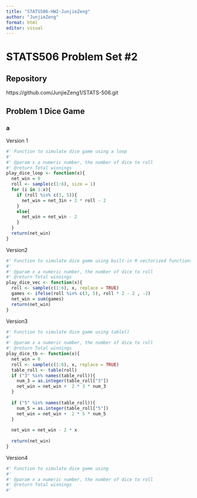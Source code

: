 ```yaml
---
title: "STATS506-HW2-JunjieZeng"
author: "JunjieZeng"
format: html
editor: visual
---
```


# STATS506 Problem Set #2

## Repository
https://github.com/JunjieZeng1/STATS-506.git

## Problem 1 Dice Game

### a
Version 1
```r
#' Function to simulate dice game using a loop
#'
#' @param x a numeric number, the number of dice to roll
#' @return Total winnings
play_dice_loop <- function(x){
  net_win = 0
  roll <- sample(c(1:6), size = 1)
  for (i in 1:x){
    if (roll %in% c(3, 5)){
      net_win = net_3in + 2 * roll - 2
    }
    else{
      net_win = net_win - 2
    }
  }
  return(net_win)
}
```

Version2
```r
#' Function to simulate dice game using built-in R vectorized functions
#'
#' @param x a numeric number, the number of dice to roll
#' @return Total winnings
play_dice_vec <- function(x){
  roll <- sample(c(1:6), x, replace = TRUE)
  games <- ifelse(roll %in% c(3, 5), roll * 2 - 2 , -2)
  net_win = sum(games)
  return(net_win)
}
```

Version3
```r
#' Function to simulate dice game using table()
#'
#' @param x a numeric number, the number of dice to roll
#' @return Total winnings
play_dice_tb <- function(x){
  net_win = 0
  roll <- sample(c(1:6), x, replace = TRUE)
  table_roll <- table(roll)
  if ("3" %in% names(table_roll)){
    num_3 = as.integer(table_roll["3"])
    net_win = net_win +  2 * 3 * num_3
  }
  
  if ("5" %in% names(table_roll)){
    num_5 = as.integer(table_roll["5"])
    net_win = net_win +  2 * 5 * num_5
  }
  
  net_win = net_win - 2 * x
  
  return(net_win)
}
```

Version4
```r
#' Function to simulate dice game using 
#'
#' @param x a numeric number, the number of dice to roll
#' @return Total winnings
#' 

```